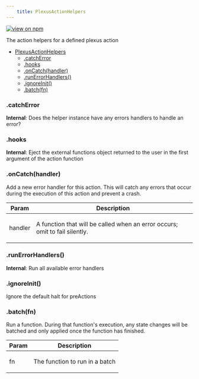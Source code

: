 ```yaml
--- 
	title: PlexusActionHelpers 
--- 
```


[![view on npm](http://img.shields.io/npm/v/@plexusjs/core.svg)](https://www.npmjs.org/package/@plexusjs/core)

The action helpers for a defined plexus action


* [PlexusActionHelpers](#PlexusActionHelpers)
    * [.catchError](#PlexusActionHelpers+catchError)
    * [.hooks](#PlexusActionHelpers+hooks)
    * [.onCatch(handler)](#PlexusActionHelpers+onCatch)
    * [.runErrorHandlers()](#PlexusActionHelpers+runErrorHandlers)
    * [.ignoreInit()](#PlexusActionHelpers+ignoreInit)
    * [.batch(fn)](#PlexusActionHelpers+batch)

<a name="PlexusActionHelpers+catchError"></a>

### .catchError
**Internal**: Does the helper instance have any errors handlers to handle an error?  
<a name="PlexusActionHelpers+hooks"></a>

### .hooks
**Internal**: Eject the external functions object returned to the user in the first argument of the action function  
<a name="PlexusActionHelpers+onCatch"></a>

### .onCatch(handler)
<p>Add a new error handler for this action. This will catch any errors that occur during the execution of this action and prevent a crash.</p>


| Param | Description |
| --- | --- |
| handler | <p>A function that will be called when an error occurs; omit to fail silently.</p> |

<a name="PlexusActionHelpers+runErrorHandlers"></a>

### .runErrorHandlers()
**Internal**: Run all available error handlers  
<a name="PlexusActionHelpers+ignoreInit"></a>

### .ignoreInit()
<p>Ignore the default halt for preActions</p>

<a name="PlexusActionHelpers+batch"></a>

### .batch(fn)
<p>Run a function. During that function's execution, any state changes will be batched and only applied once the function has finished.</p>


| Param | Description |
| --- | --- |
| fn | <p>The function to run in a batch</p> |

